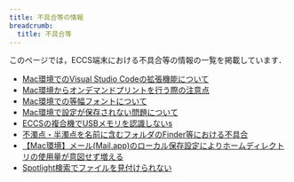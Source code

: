 ```yaml
---
title: 不具合等の情報
breadcrumb:
  title: 不具合等
---
```



<WwweccEol systemName="ECCS端末"/>

このページでは，ECCS端末における不具合等の情報の一覧を掲載しています．

- [Mac環境でのVisual Studio Codeの拡張機能について](20230418-vscode-extension)
- [Mac環境からオンデマンドプリントを行う際の注意点](20230322-mac-ondemand-print)
- [Mac環境での等幅フォントについて](20221130-osaka-monospace)
- [Mac環境で設定が保存されない問題について](20210302-mac-settings)
- [ECCSの複合機でUSBメモリを認識しないs](20180705-mfp-usb-not-recognized)
- [不濁点・半濁点を名前に含むフォルダのFinder等における不具合](20180615-nfs-unicode-normalization)
- [【Mac環境】メール(Mail.app)のローカル保存設定によりホームディレクトリの使用量が意図せず増える](20161115-mailapp-storage-overflow)
- [Spotlight検索でファイルを見付けられない](20161115-spotlight)